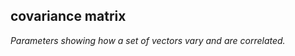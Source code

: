 ## covariance matrix

<dfn>Parameters showing how a set of vectors vary and are correlated.</dfn>


